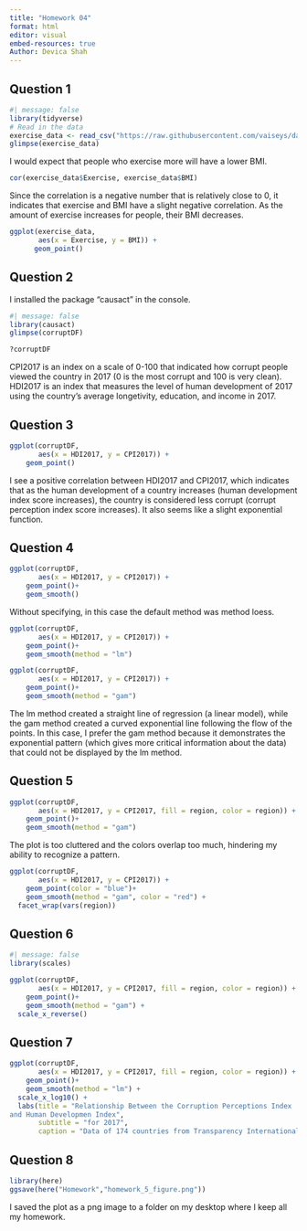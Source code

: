 ```yaml
---
title: "Homework 04"
format: html
editor: visual
embed-resources: true
Author: Devica Shah
---
```


## Question 1

```r
#| message: false
library(tidyverse)
# Read in the data 
exercise_data <- read_csv("https://raw.githubusercontent.com/vaiseys/dav-course/main/Data/visualize_data.csv")
glimpse(exercise_data)
```

I would expect that people who exercise more will have a lower BMI.

```r
cor(exercise_data$Exercise, exercise_data$BMI)
```

Since the correlation is a negative number that is relatively close to 0, it indicates that exercise and BMI have a slight negative correlation. As the amount of exercise increases for people, their BMI decreases.

```r
ggplot(exercise_data,
       aes(x = Exercise, y = BMI)) +
      geom_point()
```

## Question 2

I installed the package "causact" in the console.

```r
#| message: false
library(causact)
glimpse(corruptDF)
```

```r
?corruptDF
```

CPI2017 is an index on a scale of 0-100 that indicated how corrupt people viewed the country in 2017 (0 is the most corrupt and 100 is very clean). HDI2017 is an index that measures the level of human development of 2017 using the country's average longetivity, education, and income in 2017.

## Question 3

```r
ggplot(corruptDF,
       aes(x = HDI2017, y = CPI2017)) +
    geom_point()
```

I see a positive correlation between HDI2017 and CPI2017, which indicates that as the human development of a country increases (human development index score increases), the country is considered less corrupt (corrupt perception index score increases). It also seems like a slight exponential function.

## Question 4

```r
ggplot(corruptDF,
       aes(x = HDI2017, y = CPI2017)) +
    geom_point()+
    geom_smooth()
```

Without specifying, in this case the default method was method loess.

```r
ggplot(corruptDF,
       aes(x = HDI2017, y = CPI2017)) +
    geom_point()+
    geom_smooth(method = "lm")
```

```r
ggplot(corruptDF,
       aes(x = HDI2017, y = CPI2017)) +
    geom_point()+
    geom_smooth(method = "gam")
```

The lm method created a straight line of regression (a linear model), while the gam method created a curved exponential line following the flow of the points. In this case, I prefer the gam method because it demonstrates the exponential pattern (which gives more critical information about the data) that could not be displayed by the lm method.

## Question 5

```r
ggplot(corruptDF,
       aes(x = HDI2017, y = CPI2017, fill = region, color = region)) +
    geom_point()+
    geom_smooth(method = "gam")
```

The plot is too cluttered and the colors overlap too much, hindering my ability to recognize a pattern.

```r
ggplot(corruptDF,
       aes(x = HDI2017, y = CPI2017)) +
    geom_point(color = "blue")+
    geom_smooth(method = "gam", color = "red") +
  facet_wrap(vars(region))
```

## Question 6

```r
#| message: false
library(scales)

ggplot(corruptDF,
       aes(x = HDI2017, y = CPI2017, fill = region, color = region)) +
    geom_point()+
    geom_smooth(method = "gam") +
  scale_x_reverse()
```

## Question 7

```r
ggplot(corruptDF,
       aes(x = HDI2017, y = CPI2017, fill = region, color = region)) +
    geom_point()+
    geom_smooth(method = "lm") +
  scale_x_log10() +
  labs(title = "Relationship Between the Corruption Perceptions Index  
and Human Developmen Index", 
       subtitle = "for 2017", 
       caption = "Data of 174 countries from Transparency International and Human Development Reports")
```

## Question 8

```r
library(here)
ggsave(here("Homework","homework_5_figure.png"))
```

I saved the plot as a png image to a folder on my desktop where I keep all my homework.
